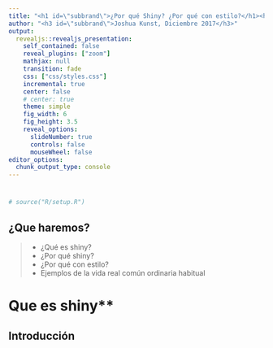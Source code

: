 ```yaml
---
title: "<h1 id=\"subbrand\">¿Por qué Shiny? ¿Por qué con estilo?</h1><h2 id=\"subbrand\">Contado a través de una historia</h2>"
author: "<h3 id=\"subbrand\">Joshua Kunst, Diciembre 2017</h3>"
output:
  revealjs::revealjs_presentation:
    self_contained: false
    reveal_plugins: ["zoom"]
    mathjax: null
    transition: fade
    css: ["css/styles.css"]
    incremental: true
    center: false
    # center: true
    theme: simple
    fig_width: 6
    fig_height: 3.5
    reveal_options:
      slideNumber: true
      controls: false
      mouseWheel: false
editor_options: 
  chunk_output_type: console
---
```


# { data-background="img/data-culture.jpg"}

```r
# source("R/setup.R")
```

## ¿Que haremos?

> - ¿Qué es shiny?
> - ¿Por qué shiny?
> - ¿Por qué con estilo?
> - Ejemplos <span class="fragment"> de la vida</span><span class="fragment"> real</span><span class="fragment"> común</span><span class="fragment"> ordinaria</span><span class="fragment"> habitual</span>

# Que es shiny** { .center .white data-background="#F44336"}

## 

## Introducción


